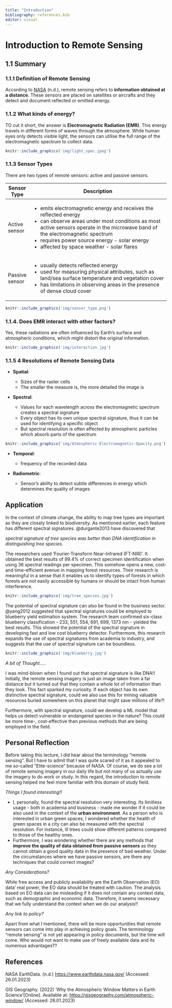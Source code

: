 ```yaml
---
title: "Introduction"
bibliography: references.bib
editor: visual
---
```


<h1>Introduction to Remote Sensing</h1>

<h2>1.1 Summary</h2>

<h3>1.1.1 Definition of Remote Sensing</h3>

According to [NASA](https://www.earthdata.nasa.gov/learn/backgrounders/remote-sensing#:~:text=Remote%20sensing%20is%20the%20acquiring,record%20reflected%20or%20emitted%20energy.) (n.d.), remote sensing refers to **information obtained at a distance**. These sensors are placed on satellites or aircrafts and they detect and document reflected or emitted energy.

<h3>1.1.2 What kinds of energy?</h3>

TO cut it short, the answer is **Electromagnetic Radiation (EMR)**. This energy travels in different forms of waves through the atmosphere. While human eyes only detects visible light, the sensors can utilise the full range of the electromagnetic spectrum to collect data.

```r
knitr::include_graphics('img/light_spec.jpeg')
```

<h3>1.1.3 Sensor Types</h3>

There are two types of remote sensors: active and passive sensors.

+----------------+---------------------------------------------------------------------------------------------------------+
| Sensor Type    | Description                                                                                             |
+================+=========================================================================================================+
| Active sensor  | -   emits electromagnetic energy and receives the reflected energy                                      |
|                | -   can observe areas under most conditions as most active sensors operate in the microwave band of the |
|                |     electromagnetic spectrum                                                                            |
|                | -   requires power source energy - solar energy                                                         |
|                | -   affected by space weather - solar flares                                                            |
+----------------+---------------------------------------------------------------------------------------------------------+
| Passive sensor | -   usually detects reflected energy                                                                    |
|                | -   used for measuring physical attributes, such as land/sea surface temperature and vegetation cover   |
|                | -   has limitations in observing areas in the presence of dense cloud cover                             |
+----------------+---------------------------------------------------------------------------------------------------------+


```r
knitr::include_graphics('img/sensor_type.png')
```

<h3>1.1.4. Does EMR interact with other factors?</h3>

Yes, these radiations are often influenced by Earth's surface and atmospheric conditions, which might distort the original information.

```r
knitr::include_graphics('img/interaction.jpg')
```

<h3>1.1.5 4 Resolutions of Remote Sensing Data</h3>

-   **Spatial**:

    -   Sizes of the raster cells
    -   The smaller the measure is, the more detailed the image is

-   **Spectral**:

    -   Values for each wavelength across the electromagnetic spectrum creates a spectral signature
    -   Every object has its own unique spectral signature, thus it can be used for identifying a specific object
    -   But spectral resolution is often affected by atmospheric particles which absorb parts of the spectrum

```r
knitr::include_graphics('img/Atmospheric-Electromagnetic-Opacity.png')
```

-   **Temporal**:

    -   frequency of the recorded data

-   **Radiometric**:

    -   Sensor's ability to detect subtle differences in energy which determines the quality of images

<h2>Application</h2>

In the context of climate change, the ability to map tree types are important as they are closely linked to biodiversity. As mentioned earlier, each feature has different spectral signatures. @durgante2013 have discovered that

*spectral signature of tree species was better than DNA identification in distinguishing tree species.*

The researchers used 'Fourier-Transform Near-Infrared (FT-NIR)'. It obtained the best results of 99.4% of correct specimen identification when using 36 spectral readings per specimen. This somehow opens a new, cost- and time-efficient avenue in mapping forest resources. Their research is meaningful in a sense that it enables us to identify types of forests in which forests are not easily accessible by humans or should be intact from human interference.

```r
knitr::include_graphics('img/tree_species.jpg')
```

The potential of spectral signature can also be found in the business sector. @yang2012 suggested that spectral signatures could be employed to blueberry yield estimation system. The research team confirmed six-class blueberry classification - 233, 551, 554, 691, 699, 1373 nm - yielded the best results. This showed the potential of the spectral signature in developing fast and low cost blueberry detector. Furthermore, this research expands the use of spectral signatures from academia to industry, and suggests that the use of spectral signature can be boundless.

```r
knitr::include_graphics('img/blueberry.jpg')
```

*A bit of Thought.....*

I was mind-blown when I found out that spectral signature is like DNA!! Initially, the remote sensing imagery is just an image taken from a far distance but it turned out that they contain a whole lot of information than they look. This fact sparked my curiosity. If each object has its own distinctive spectral signature, could we also use this for mining valuable resources buried somewhere on this planet that might save millions of life?!

Furthermore, with spectral signature, could we develop a ML model that helps us detect vulnerable or endangered species in the nature? This could be more time-, cost-effective than previous methods that are being employed in the field.

<h2>Personal Reflection</h2>

Before taking this lecture, I did hear about the terminology "remote sensing". But I have to admit that I was quite scared of it as it appealed to me so-called "Elite-science" because of NASA. Of course, we do see a lot of remote sensing imagery in our daily life but not many of us actually use the imagery to do work or study. In this regard, the introduction to remote sensing helped me feel more familiar with this domain of study field.

*Things I found interesting!!*

-   I, personally, found the spectral resolution very interesting. Its limitless usage - both in academia and business - made me wonder if it could be also used in the context of the **urban environment**. As a person who is interested in urban green spaces, I wondered whether the health of green spaces in a city can also be measured with the spectral resolution. For instance, ill trees could show different patterns compared to those of the healthy ones.
-   Furthermore, I was wondering whether there are any methods that **improve the quality of data obtained from passive sensors** as they cannot obtain a good quality data in the presence of bad weather. Under the circumstances where we have passive sensors, are there any techniques that could correct images?

*Any Considerations?*

While free access and publicly availability are the Earth Observation (EO) data' real power, the EO data should be treated with caution. The analysis based on EO data can be misleading if it does not contain any context data, such as demographic and economic data. Therefore, it seems necessary that we fully understand the context when we do our analysis!!

*Any link to policy?*

Apart from what I mentioned, there will be more opportunities that remote sensors can come into play in achieving policy goals. The terminology "remote sensing" is not yet appearing in policy documents, but the time will come. Who would not want to make use of freely available data and its numerous advantages??

<h2>References</h2>

NASA EarthData. (n.d.) <https://www.earthdata.nasa.gov/> (Accessed: 26.01.2023)

GIS Geography. (2022) 'Why the Atmospheric Window Matters in Earth Science'\[Online\]. Available at: <https://gisgeography.com/atmospheric-window/> (Accessed: 26.01.2023)
